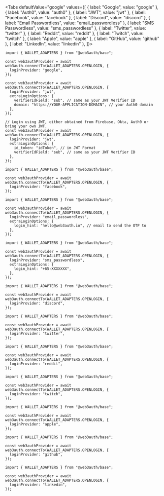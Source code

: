 
<Tabs
  defaultValue="google"
  values={[
    { label: "Google", value: "google" },
    { label: "Auth0", value: "auth0" },
    { label: "JWT", value: "jwt" },
    { label: "Facebook", value: "facebook" },
    { label: "Discord", value: "discord" },
    { label: "Email Passwordless", value: "email_passwordless" },
    { label: "SMS Passwordless", value: "sms_passwordless" },
    { label: "Twitter", value: "twitter" },
    { label: "Reddit", value: "reddit" },
    { label: "Twitch", value: "twitch" },
    { label: "Apple", value: "apple" },
    { label: "GitHub", value: "github" },
    { label: "LinkedIn", value: "linkedin" },
]}>

<TabItem value="google">

```tsx
import { WALLET_ADAPTERS } from "@web3auth/base";

const web3authProvider = await web3auth.connectTo(WALLET_ADAPTERS.OPENLOGIN, {
  loginProvider: "google",
});
```

</TabItem>

<TabItem value="auth0">

```tsx
const web3authProvider = await web3auth.connectTo(WALLET_ADAPTERS.OPENLOGIN, {
  loginProvider: "jwt",
  extraLoginOptions: {
    verifierIdField: "sub", // same as your JWT Verifier ID
    domain: "https://YOUR-APPLICATION-DOMAIN", // your Auth0 domain
  },
});
```

</TabItem>

<TabItem value="jwt">

```tsx
// Login using JWT, either obtained from Firebase, Okta, Auth0 or bring your own JWT.
const web3authProvider = await web3auth.connectTo(WALLET_ADAPTERS.OPENLOGIN, {
  loginProvider: "jwt",
  extraLoginOptions: {
    id_token: "idToken", // in JWT Format
    verifierIdField: "sub", // same as your JWT Verifier ID
  },
});
```

</TabItem>

<TabItem value="facebook">

```tsx
import { WALLET_ADAPTERS } from "@web3auth/base";

const web3authProvider = await web3auth.connectTo(WALLET_ADAPTERS.OPENLOGIN, {
  loginProvider: "facebook",
});
```

</TabItem>

<TabItem value="email_passwordless">

```tsx
import { WALLET_ADAPTERS } from "@web3auth/base";

const web3authProvider = await web3auth.connectTo(WALLET_ADAPTERS.OPENLOGIN, {
  loginProvider: "email_passwordless",
  extraLoginOptions: {
    login_hint: "hello@web3auth.io", // email to send the OTP to
  },
});
```

</TabItem>

<TabItem value="sms_passwordless">

```tsx
import { WALLET_ADAPTERS } from "@web3auth/base";

const web3authProvider = await web3auth.connectTo(WALLET_ADAPTERS.OPENLOGIN, {
  loginProvider: "sms_passwordless",
  extraLoginOptions: {
    login_hint: "+65-XXXXXXX",
  },
});
```

</TabItem>

<TabItem value="discord">

```tsx
import { WALLET_ADAPTERS } from "@web3auth/base";

const web3authProvider = await web3auth.connectTo(WALLET_ADAPTERS.OPENLOGIN, {
  loginProvider: "discord",
});
```

</TabItem>

<TabItem value="twitter">

```tsx
import { WALLET_ADAPTERS } from "@web3auth/base";

const web3authProvider = await web3auth.connectTo(WALLET_ADAPTERS.OPENLOGIN, {
  loginProvider: "twitter",
});
```

</TabItem>

<TabItem value="reddit">

```tsx
import { WALLET_ADAPTERS } from "@web3auth/base";

const web3authProvider = await web3auth.connectTo(WALLET_ADAPTERS.OPENLOGIN, {
  loginProvider: "reddit",
});
```

</TabItem>

<TabItem value="twitch">

```tsx
import { WALLET_ADAPTERS } from "@web3auth/base";

const web3authProvider = await web3auth.connectTo(WALLET_ADAPTERS.OPENLOGIN, {
  loginProvider: "twitch",
});
```

</TabItem>

<TabItem value="apple">

```tsx
import { WALLET_ADAPTERS } from "@web3auth/base";

const web3authProvider = await web3auth.connectTo(WALLET_ADAPTERS.OPENLOGIN, {
  loginProvider: "apple",
});
```

</TabItem>

<TabItem value="github">

```tsx
import { WALLET_ADAPTERS } from "@web3auth/base";

const web3authProvider = await web3auth.connectTo(WALLET_ADAPTERS.OPENLOGIN, {
  loginProvider: "github",
});
```

</TabItem>

<TabItem value="linkedin">

```tsx
import { WALLET_ADAPTERS } from "@web3auth/base";

const web3authProvider = await web3auth.connectTo(WALLET_ADAPTERS.OPENLOGIN, {
  loginProvider: "linkedin",
});
```

</TabItem>

</Tabs>
